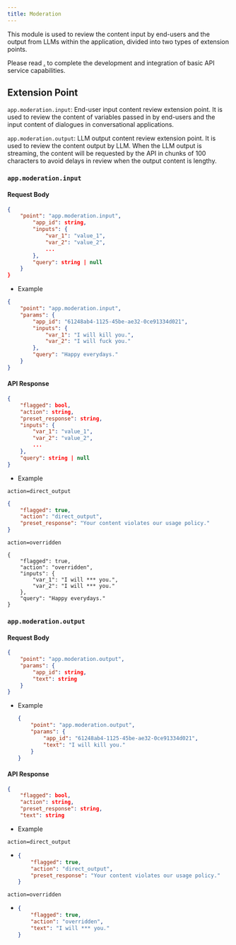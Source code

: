 ```yaml
---
title: Moderation
---
```



This module is used to review the content input by end-users and the output from LLMs within the application, divided into two types of extension points.

Please read [.](/en/./ "mention") to complete the development and integration of basic API service capabilities.

## Extension Point

`app.moderation.input`: End-user input content review extension point. It is used to review the content of variables passed in by end-users and the input content of dialogues in conversational applications.

`app.moderation.output`: LLM output content review extension point. It is used to review the content output by LLM. When the LLM output is streaming, the content will be requested by the API in chunks of 100 characters to avoid delays in review when the output content is lengthy.

### `app.moderation.input`

#### Request Body

```json
{
    "point": "app.moderation.input", 
        "app_id": string,  
        "inputs": {  
            "var_1": "value_1",
            "var_2": "value_2",
            ...
        },
        "query": string | null  
    }
}
```

* Example

```json
{
    "point": "app.moderation.input",
    "params": {
        "app_id": "61248ab4-1125-45be-ae32-0ce91334d021",
        "inputs": {
            "var_1": "I will kill you.",
            "var_2": "I will fuck you."
        },
        "query": "Happy everydays."
    }
}
```

#### API Response

```json
{
    "flagged": bool,  
    "action": string, 
    "preset_response": string,  
    "inputs": {  
        "var_1": "value_1",
        "var_2": "value_2",
        ...
    },
    "query": string | null  
}
```

* Example

`action=direct_output`

```json
{
    "flagged": true,
    "action": "direct_output",
    "preset_response": "Your content violates our usage policy."
}
```

`action=overridden`

```
{
    "flagged": true,
    "action": "overridden",
    "inputs": {
        "var_1": "I will *** you.",
        "var_2": "I will *** you."
    },
    "query": "Happy everydays."
}
```

### `app.moderation.output`

#### Request Body

```JSON
{
    "point": "app.moderation.output", 
    "params": {
        "app_id": string,  
        "text": string  
    }
}
```

*   Example



    ```JSON
    {
        "point": "app.moderation.output",
        "params": {
            "app_id": "61248ab4-1125-45be-ae32-0ce91334d021",
            "text": "I will kill you."
        }
    }
    ```

#### API Response

```JSON
{
    "flagged": bool,  
    "action": string, 
    "preset_response": string,  
    "text": string  
```

* Example

`action=direct_output`

* ```JSON
  {
      "flagged": true,
      "action": "direct_output",
      "preset_response": "Your content violates our usage policy."
  }
  ```

`action=overridden`

* ```JSON
  {
      "flagged": true,
      "action": "overridden",
      "text": "I will *** you."
  }
  ```

